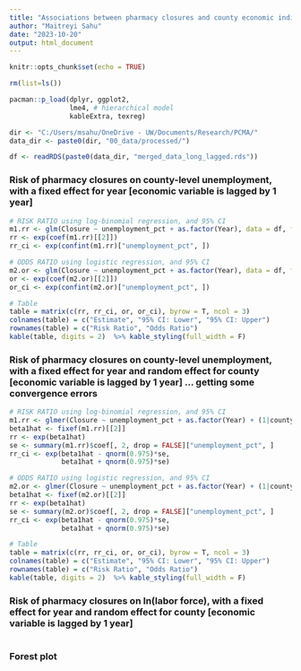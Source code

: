 ```yaml
---
title: "Associations between pharmacy closures and county economic indicators"
author: "Maitreyi Sahu"
date: "2023-10-20"
output: html_document
---
```


```r
knitr::opts_chunk$set(echo = TRUE)

rm(list=ls())

pacman::p_load(dplyr, ggplot2, 
               lme4, # hierarchical model
               kableExtra, texreg)

dir <- "C:/Users/msahu/OneDrive - UW/Documents/Research/PCMA/"
data_dir <- paste0(dir, "00_data/processed/")

df <- readRDS(paste0(data_dir, "merged_data_long_lagged.rds"))

```

### Risk of pharmacy closures on county-level unemployment, with a fixed effect for year [economic variable is lagged by 1 year]

```r
# RISK RATIO using log-binomial regression, and 95% CI
m1.rr <- glm(Closure ~ unemployment_pct + as.factor(Year), data = df, family = binomial(link = "log"))
rr <- exp(coef(m1.rr)[[2]])
rr_ci <- exp(confint(m1.rr)["unemployment_pct", ])

# ODDS RATIO using logistic regression, and 95% CI
m2.or <- glm(Closure ~ unemployment_pct + as.factor(Year), data = df, family = binomial(link = "logit"))
or <- exp(coef(m2.or)[[2]])
or_ci <- exp(confint(m2.or)["unemployment_pct", ])
```

```r
# Table
table = matrix(c(rr, rr_ci, or, or_ci), byrow = T, ncol = 3)
colnames(table) = c("Estimate", "95% CI: Lower", "95% CI: Upper")
rownames(table) = c("Risk Ratio", "Odds Ratio")
kable(table, digits = 2)  %>% kable_styling(full_width = F)
```

   

### Risk of pharmacy closures on county-level unemployment, with a fixed effect for year and random effect for county [economic variable is lagged by 1 year] ... getting some convergence errors

```r
# RISK RATIO using log-binomial regression, and 95% CI
m1.rr <- glmer(Closure ~ unemployment_pct + as.factor(Year) + (1|county_fips), data = df, family = binomial(link = "log"))
beta1hat <- fixef(m1.rr)[[2]]
rr <- exp(beta1hat)
se <- summary(m1.rr)$coef[, 2, drop = FALSE]["unemployment_pct", ] 
rr_ci <- exp(beta1hat - qnorm(0.975)*se, 
             beta1hat + qnorm(0.975)*se)

# ODDS RATIO using logistic regression, and 95% CI
m2.or <- glmer(Closure ~ unemployment_pct + as.factor(Year) + (1|county_fips), data = df, family = binomial(link = "logit"))
beta1hat <- fixef(m2.or)[[2]]
rr <- exp(beta1hat)
se <- summary(m2.or)$coef[, 2, drop = FALSE]["unemployment_pct", ] 
rr_ci <- exp(beta1hat - qnorm(0.975)*se, 
             beta1hat + qnorm(0.975)*se)
```

```r
# Table
table = matrix(c(rr, rr_ci, or, or_ci), byrow = T, ncol = 3)
colnames(table) = c("Estimate", "95% CI: Lower", "95% CI: Upper")
rownames(table) = c("Risk Ratio", "Odds Ratio")
kable(table, digits = 2)  %>% kable_styling(full_width = F)
```
    
    
    
### Risk of pharmacy closures on ln(labor force), with a fixed effect for year and random effect for county [economic variable is lagged by 1 year]

```r

```

  
  

### Forest plot

```r

```

